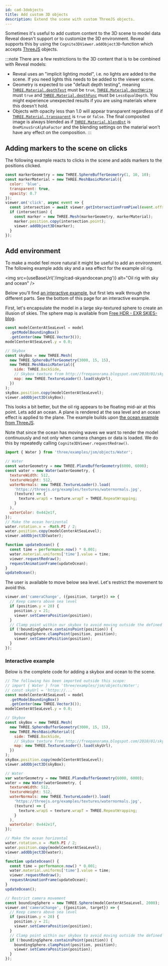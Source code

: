 ```yaml
---
id: cad-3dobjects
title: Add custom 3D objects
description: Extend the scene with custom ThreeJS objects.
---
```



Sometimes it's useful to add custom content to the 3D scene to model data Reveal doesn't
support or to customize the 3D environment. Reveal supports this by using the
`Cognite3DViewer.addObject3D`-function which accepts [ThreeJS](https://threejs.org/) objects.

:::note
There are a few restrictions to the 3D content that is to be combined with Reveal models:
- Reveal uses an "implicit lighting model", i.e. no lights are added to the scene. If you
need lights this needs to be added to the viewer scene.
- Geometry is expected to use "default depth testing", meaning
[`THREE.Material.depthTest`](https://threejs.org/docs/#api/en/materials/Material.depthTest) must be `true`,
[`THREE.Material.depthWrite`](https://threejs.org/docs/#api/en/materials/Material.depthWrite) must  `true` and
[`THREE.Material.depthFunc`](https://threejs.org/docs/#api/en/materials/Material.depthFunc) must be `LessEqualDepth`.
You might experience unexpected results if you are using materials where this doesn't hold.
- Objects with opacity less than 1.0 will appear transparent regardless of if
[`THREE.Material.transparent`](https://threejs.org/docs/?q=Material#api/en/materials/Material.transparent) is `true` or
`false`. The final composited image is always blended as if
[`THREE.Material.blendDst`](https://threejs.org/docs/?q=Material#api/en/materials/Material.blendDst) is
`OneMinusSrcAlphaFactor` and the blending settings on the material won't have any effect on the composition.
:::

<!-- :::tip
Reveal uses an "implicit lighting model", i.e. no lights are added to the scene. If you
need lights this needs to be added to the viewer scene.
::: -->

<DemoWrapper name="Cognite3DViewerDemo" />

## Adding markers to the scene on clicks

The following example reacts to clicks in the scene and adds markers to the positions clicked.

```jsx runnable
const markerGeometry = new THREE.SphereBufferGeometry(1, 10, 10);
const markerMaterial = new THREE.MeshBasicMaterial({
  color: 'blue',
  transparent: true,
  opacity: 0.7
});
viewer.on('click', async event => {
  const intersection = await viewer.getIntersectionFromPixel(event.offsetX, event.offsetY);
  if (intersection) {
    const marker = new THREE.Mesh(markerGeometry, markerMaterial);
    marker.position.copy(intersection.point);
    viewer.addObject3D(marker);
  }
});
```

## Add environment

To make a model feel more natural it might be useful to add an environment. The following
example adds sky and a sea effect for the example oil rig.

<img
  src={useBaseUrl('/img/cad-skyandocean.png')}
  alt="Oil rig with sky and ocean"
/>

Below you'll find [an interactive example](#interactive-example), but first lets walk through
the different parts.
See the bottom of this page for an interactive example.

First, let's encapsulate the model in a large sky-textured sphere to create an illusion of
skies. The sphere map is available from [Free HDR - EXR SKIES-blog](http://freepanorama.blogspot.com/).

```js
const modelCenterAtSeaLevel = model
  .getModelBoundingBox()
  .getCenter(new THREE.Vector3());
modelCenterAtSeaLevel.y = 0.0;

// Skybox
const skyBox = new THREE.Mesh(
  new THREE.SphereBufferGeometry(3000, 15, 15),
  new THREE.MeshBasicMaterial({
    side: THREE.BackSide,
    // Skybox texture from http://freepanorama.blogspot.com/2010/01/sky7-spherical.html
    map: new THREE.TextureLoader().load(skyUrl),
  })
);
skyBox.position.copy(modelCenterAtSeaLevel);
viewer.addObject3D(skyBox);
```

This looks a bit better, but the oil rig appears to be floating mid-air at this point. Lets
add an ocean. A plane is rendered at the sea level and an ocean effect is applied to the plane.
The example builds upon [the ocean example from ThreeJS](https://threejs.org/examples/?q=ocea#webgl_shaders_ocean).

Note that since the ocean has moving waves we want to render the model continuously and not only
when camera changes or data is loaded. We do this by repeatedly calling `Cognite3DViewer.requestRedraw()`.

```js
import { Water } from 'three/examples/jsm/objects/Water';

// Water
const waterGeometry = new THREE.PlaneBufferGeometry(6000, 6000);
const water = new Water(waterGeometry, {
  textureWidth: 512,
  textureHeight: 512,
  waterNormals: new THREE.TextureLoader().load(
    'https://threejs.org/examples/textures/waternormals.jpg',
    (texture) => {
      texture.wrapS = texture.wrapT = THREE.RepeatWrapping;
    }
  ),
  waterColor: 0x442e1f,
});
// Make the ocean horizontal
water.rotation.x = -Math.PI / 2;
water.position.copy(modelCenterAtSeaLevel);
viewer.addObject3D(water);

function updateOcean() {
  const time = performance.now() * 0.001;
  water.material.uniforms['time'].value = time;
  viewer.requestRedraw();
  requestAnimationFrame(updateOcean);
}
updateOcean();
```

The user is available to move below sea level. Let's restrict the movement to avoid this.

```js
viewer.on('cameraChange', ({position, target}) => {
  // Keep camera above sea level
  if (position.y < 20) {
    position.y = 21;
    viewer.setCameraPosition(position);
  }
  // Clamp point within our skybox to avoid moving outside the defined 'world'
  if (!boundingSphere.containsPoint(position)) {
    boundingSphere.clampPoint(position, position);
    viewer.setCameraPosition(position);
  }
});
```

### Interactive example

Below is the complete code for adding a skybox and ocean to the scene.

```jsx runnable
// The following has been imported outside this scope:
// import { Water } from 'three/examples/jsm/objects/Water';
// const skyUrl = 'https://...'
const modelCenterAtSeaLevel = model
  .getModelBoundingBox()
  .getCenter(new THREE.Vector3());
modelCenterAtSeaLevel.y = 0.0;

// Skybox
const skyBox = new THREE.Mesh(
  new THREE.SphereBufferGeometry(3000, 15, 15),
  new THREE.MeshBasicMaterial({
    side: THREE.BackSide,
    // Skybox texture from http://freepanorama.blogspot.com/2010/01/sky7-spherical.html
    map: new THREE.TextureLoader().load(skyUrl),
  })
);
skyBox.position.copy(modelCenterAtSeaLevel);
viewer.addObject3D(skyBox);

// Water
var waterGeometry = new THREE.PlaneBufferGeometry(6000, 6000);
water = new Water(waterGeometry, {
  textureWidth: 512,
  textureHeight: 512,
  waterNormals: new THREE.TextureLoader().load(
    'https://threejs.org/examples/textures/waternormals.jpg',
    (texture) => {
      texture.wrapS = texture.wrapT = THREE.RepeatWrapping;
    }
  ),
  waterColor: 0x442e1f,
});

// Make the ocean horizontal
water.rotation.x = -Math.PI / 2;
water.position.copy(modelCenterAtSeaLevel);
viewer.addObject3D(water);

function updateOcean() {
  const time = performance.now() * 0.001;
  water.material.uniforms['time'].value = time;
  viewer.requestRedraw();
  requestAnimationFrame(updateOcean);
}
updateOcean();

// Restrict camera movement
const boundingSphere = new THREE.Sphere(modelCenterAtSeaLevel, 2000);
viewer.on('cameraChange', ({position, target}) => {
  // Keep camera above sea level
  if (position.y < 20) {
    position.y = 21;
    viewer.setCameraPosition(position);
  }
  // Clamp point within our skybox to avoid moving outside the defined 'world'
  if (!boundingSphere.containsPoint(position)) {
    boundingSphere.clampPoint(position, position);
    viewer.setCameraPosition(position);
  }
});
```
